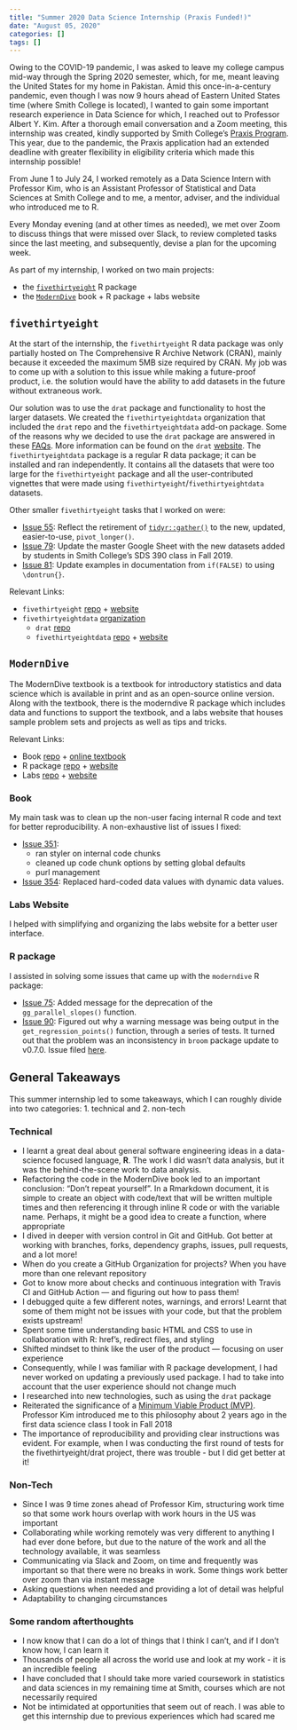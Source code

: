 ```yaml
---
title: "Summer 2020 Data Science Internship (Praxis Funded!)"
date: "August 05, 2020"
categories: []
tags: []
---
```


Owing to the COVID-19 pandemic, I was asked to leave my college campus mid-way through the Spring 2020 semester, which, for me, meant leaving the United States for my home in Pakistan. Amid this once-in-a-century pandemic, even though I was now 9 hours ahead of Eastern United States time (where Smith College is located), I wanted to gain some important research experience in Data Science for which, I reached out to Professor Albert Y. Kim. After a thorough email conversation and a Zoom meeting, this internship was created, kindly supported by Smith College's [Praxis Program](https://www.smith.edu/about-smith/lazarus-center/praxis). This year, due to the pandemic, the Praxis application had an extended deadline with greater flexibility in eligibility criteria which made this internship possible!

From June 1 to July 24, I worked remotely as a Data Science Intern with Professor Kim, who is an Assistant Professor of Statistical and Data Sciences at Smith College and to me, a mentor, adviser, and the individual who introduced me to R. 

Every Monday evening (and at other times as needed), we met over Zoom to discuss things that were missed over Slack, to review completed tasks since the last meeting, and subsequently, devise a plan for the upcoming week.  

As part of my internship, I worked on two main projects:

- the [`fivethirtyeight`](#fivethirtyeight) R package
- the [`ModernDive`](#moderndive) book + R package + labs website

## `fivethirtyeight` {#fivethirtyeight}

At the start of the internship, the `fivethirtyeight` R data package was only partially hosted on The Comprehensive R Archive Network (CRAN), mainly because it exceeded the maximum 5MB size required by CRAN. My job was to come up with a solution to this issue while making a future-proof product, i.e. the solution would have the ability to add datasets in the future without extraneous work. 

Our solution was to use the `drat` package and functionality to host the larger datasets. We created the `fivethirtyeightdata` organization that included the `drat` repo and the `fivethirtyeightdata` add-on package. Some of the reasons why we decided to use the `drat` package are answered in these [FAQs](https://eddelbuettel.github.io/drat/DratFAQ.html). More information can be found on the `drat` [website](https://dirk.eddelbuettel.com/code/drat.html). The `fivethirtyeightdata` package is a regular R data package; it can be installed and ran independently. It contains all the datasets that were too large for the `fivethirtyeight` package and all the user-contributed vignettes that were made using `fivethirtyeight`/`fivethirtyeightdata` datasets.

Other smaller `fivethirtyeight` tasks that I worked on were:

- [Issue 55](https://github.com/rudeboybert/fivethirtyeight/issues/55): Reflect the retirement of [`tidyr::gather()`](https://tidyr.tidyverse.org/reference/gather.html) to the new, updated, easier-to-use, `pivot_longer()`.
- [Issue 79](https://github.com/rudeboybert/fivethirtyeight/issues/79): Update the master Google Sheet with the new datasets added by students in Smith College's SDS 390 class in Fall 2019.
- [Issue 81](https://github.com/rudeboybert/fivethirtyeight/issues/81): Update examples in documentation from `if(FALSE)` to using `\dontrun{}`.

Relevant Links:

* `fivethirtyeight` [repo](https://github.com/rudeboybert/fivethirtyeight) + [website](https://fivethirtyeight-r.netlify.app)
* `fivethirtyeightdata` [organization](https://github.com/fivethirtyeightdata)
    + `drat` [repo](https://github.com/fivethirtyeightdata/drat)
    + `fivethirtyeightdata` [repo](https://github.com/fivethirtyeightdata/fivethirtyeightdata) + [website](https://fivethirtyeightdata.github.io/fivethirtyeightdata/)

## `ModernDive` {#moderndive}

The ModernDive textbook is a textbook for introductory statistics and data science which is available in print and as an open-source online version. Along with the textbook, there is the moderndive R package which includes data and functions to support the textbook, and a labs website that houses sample problem sets and projects as well as tips and tricks. 

Relevant Links:

* Book [repo](https://github.com/moderndive/ModernDive_book) + [online textbook](https://moderndive.com)
* R package [repo](https://github.com/moderndive/moderndive) + [website](https://moderndive.github.io/moderndive/)
* Labs [repo](https://github.com/moderndive/moderndive_labs) + [website](moderndive.com/labs)

### Book

My main task was to clean up the non-user facing internal R code and text for better reproducibility. A non-exhaustive list of issues I fixed:

- [Issue 351](https://github.com/moderndive/ModernDive_book/issues/351):
  - ran styler on internal code chunks
  - cleaned up code chunk options by setting global defaults
  - purl management

- [Issue 354](https://github.com/moderndive/ModernDive_book/issues/354): Replaced hard-coded data values with dynamic data values.

### Labs Website

I helped with simplifying and organizing the labs website for a better user interface. 

### R package

I assisted in solving some issues that came up with the `moderndive` R package:

- [Issue 75](https://github.com/moderndive/moderndive/issues/75): Added message for the deprecation of the `gg_parallel_slopes()` function.
- [Issue 90](https://github.com/moderndive/moderndive/issues/90): Figured out why a warning message was being output in the `get_regression_points()` function, through a series of tests. It turned out that the problem was an inconsistency in `broom` package update to v0.7.0. Issue filed [here](https://github.com/tidymodels/broom/issues/896).

## General Takeaways

This summer internship led to some takeaways, which I can roughly divide into two categories: 1. technical and 2. non-tech

### Technical

* I learnt a great deal about general software engineering ideas in a data-science focused language, **R**. The work I did wasn't data analysis, but it was the behind-the-scene work to data analysis.
* Refactoring the code in the ModernDive book led to an important conclusion: "Don't repeat yourself". In a Rmarkdown document, it is simple to create an object with code/text that will be written multiple times and then referencing it through inline R code or with the variable name. Perhaps, it might be a good idea to create a function, where appropriate 
* I dived in deeper with version control in Git and GitHub. Got better at working with branches, forks, dependency graphs, issues, pull requests, and a lot more!
* When do you create a GitHub Organization for projects? When you have more than one relevant repository
* Got to know more about checks and continuous integration with Travis CI and GitHub Action  — and figuring out how to pass them!
* I debugged quite a few different notes, warnings, and errors! Learnt that some of them might not be issues with your code, but that the problem exists upstream!
* Spent some time understanding basic HTML and CSS to use in collaboration with R: href's, redirect files, and styling
* Shifted mindset to think like the user of the product — focusing on user experience
* Consequently, while I was familiar with R package development, I had never worked on updating a previously used package. I had to take into account that the user experience should not change much
* I researched into new technologies, such as using the `drat` package
* Reiterated the significance of a [Minimum Viable Product (MVP)](https://en.wikipedia.org/wiki/Minimum_viable_product). Professor Kim introduced me to this philosophy about 2 years ago in the first data science class I took in Fall 2018
* The importance of reproducibility and providing clear instructions was evident. For example, when I was conducting the first round of tests for the fivethirtyeight/drat project, there was trouble - but I did get better at it!

### Non-Tech

* Since I was 9 time zones ahead of Professor Kim, structuring work time so that some work hours overlap with work hours in the US was important 
* Collaborating while working remotely was very different to anything I had ever done before, but due to the nature of the work and all the technology available, it was seamless
* Communicating via Slack and Zoom, on time and frequently was important so that there were no breaks in work. Some things work better over zoom than via instant message
* Asking questions when needed and providing a lot of detail was helpful
* Adaptability to changing circumstances

### Some random afterthoughts

* I now know that I can do a lot of things that I think I can't, and if I don't know how, I can learn it
* Thousands of people all across the world use and look at my work - it is an incredible feeling
* I have concluded that I should take more varied coursework in statistics and data sciences in my remaining time at Smith, courses which are not necessarily required
* Not be intimidated at opportunities that seem out of reach. I was able to get this internship due to previous experiences which had scared me

